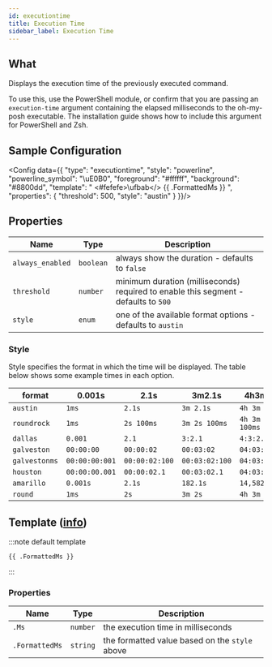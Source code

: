 ```yaml
---
id: executiontime
title: Execution Time
sidebar_label: Execution Time
---
```


## What

Displays the execution time of the previously executed command.

To use this, use the PowerShell module, or confirm that you are passing an `execution-time` argument containing the
elapsed milliseconds to the oh-my-posh executable.
The installation guide shows how to include this argument for PowerShell and Zsh.

## Sample Configuration


<Config data={{
  "type": "executiontime",
  "style": "powerline",
  "powerline_symbol": "\uE0B0",
  "foreground": "#ffffff",
  "background": "#8800dd",
  "template": " <#fefefe>\ufbab</> {{ .FormattedMs }} ",
  "properties": {
    "threshold": 500,
    "style": "austin"
  }
}}/>

## Properties

| Name             | Type      | Description                                                                         |
| ---------------- | --------- | ----------------------------------------------------------------------------------- |
| `always_enabled` | `boolean` | always show the duration - defaults to `false`                                      |
| `threshold`      | `number`  | minimum duration (milliseconds) required to enable this segment - defaults to `500` |
| `style`          | `enum`    | one of the available format options - defaults to `austin`                          |

### Style

Style specifies the format in which the time will be displayed. The table below shows some example times in each option.

| format        | 0.001s         | 2.1s           | 3m2.1s         | 4h3m2.1s         |
| ------------- | -------------- | -------------- | -------------- | ---------------- |
| `austin`      | `1ms`          | `2.1s`         | `3m 2.1s`      | `4h 3m 2.1s`     |
| `roundrock`   | `1ms`          | `2s 100ms`     | `3m 2s 100ms`  | `4h 3m 2s 100ms` |
| `dallas`      | `0.001`        | `2.1`          | `3:2.1`        | `4:3:2.1`        |
| `galveston`   | `00:00:00`     | `00:00:02`     | `00:03:02`     | `04:03:02`       |
| `galvestonms` | `00:00:00:001` | `00:00:02:100` | `00:03:02:100` | `04:03:02:100`   |
| `houston`     | `00:00:00.001` | `00:00:02.1`   | `00:03:02.1`   | `04:03:02.1`     |
| `amarillo`    | `0.001s`       | `2.1s`         | `182.1s`       | `14,582.1s`      |
| `round`       | `1ms`          | `2s`           | `3m 2s`        | `4h 3m`          |

## Template ([info][templates])

:::note default template

```template
{{ .FormattedMs }}
```

:::

### Properties

| Name           | Type     | Description                                    |
| -------------- | -------- | ---------------------------------------------- |
| `.Ms`          | `number` | the execution time in milliseconds             |
| `.FormattedMs` | `string` | the formatted value based on the `style` above |

[templates]: /docs/configuration/templates
